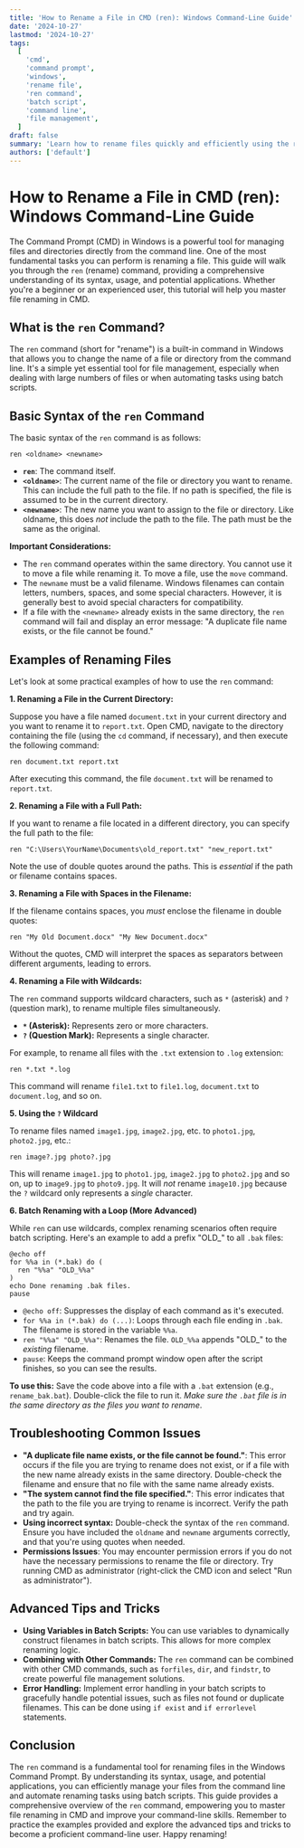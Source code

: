 ```yaml
---
title: 'How to Rename a File in CMD (ren): Windows Command-Line Guide'
date: '2024-10-27'
lastmod: '2024-10-27'
tags:
  [
    'cmd',
    'command prompt',
    'windows',
    'rename file',
    'ren command',
    'batch script',
    'command line',
    'file management',
  ]
draft: false
summary: 'Learn how to rename files quickly and efficiently using the ren (rename) command in the Windows Command Prompt (CMD). This comprehensive guide covers basic syntax, advanced usage, and troubleshooting tips for renaming files using the command line.'
authors: ['default']
---
```


# How to Rename a File in CMD (ren): Windows Command-Line Guide

The Command Prompt (CMD) in Windows is a powerful tool for managing files and directories directly from the command line. One of the most fundamental tasks you can perform is renaming a file. This guide will walk you through the `ren` (rename) command, providing a comprehensive understanding of its syntax, usage, and potential applications. Whether you're a beginner or an experienced user, this tutorial will help you master file renaming in CMD.

## What is the `ren` Command?

The `ren` command (short for "rename") is a built-in command in Windows that allows you to change the name of a file or directory from the command line. It's a simple yet essential tool for file management, especially when dealing with large numbers of files or when automating tasks using batch scripts.

## Basic Syntax of the `ren` Command

The basic syntax of the `ren` command is as follows:

```
ren <oldname> <newname>
```

- **`ren`**: The command itself.
- **`<oldname>`**: The current name of the file or directory you want to rename. This can include the full path to the file. If no path is specified, the file is assumed to be in the current directory.
- **`<newname>`**: The new name you want to assign to the file or directory. Like oldname, this does _not_ include the path to the file. The path must be the same as the original.

**Important Considerations:**

- The `ren` command operates within the same directory. You cannot use it to move a file while renaming it. To move a file, use the `move` command.
- The `newname` must be a valid filename. Windows filenames can contain letters, numbers, spaces, and some special characters. However, it is generally best to avoid special characters for compatibility.
- If a file with the `<newname>` already exists in the same directory, the `ren` command will fail and display an error message: "A duplicate file name exists, or the file cannot be found."

## Examples of Renaming Files

Let's look at some practical examples of how to use the `ren` command:

**1. Renaming a File in the Current Directory:**

Suppose you have a file named `document.txt` in your current directory and you want to rename it to `report.txt`. Open CMD, navigate to the directory containing the file (using the `cd` command, if necessary), and then execute the following command:

```
ren document.txt report.txt
```

After executing this command, the file `document.txt` will be renamed to `report.txt`.

**2. Renaming a File with a Full Path:**

If you want to rename a file located in a different directory, you can specify the full path to the file:

```
ren "C:\Users\YourName\Documents\old_report.txt" "new_report.txt"
```

Note the use of double quotes around the paths. This is _essential_ if the path or filename contains spaces.

**3. Renaming a File with Spaces in the Filename:**

If the filename contains spaces, you _must_ enclose the filename in double quotes:

```
ren "My Old Document.docx" "My New Document.docx"
```

Without the quotes, CMD will interpret the spaces as separators between different arguments, leading to errors.

**4. Renaming a File with Wildcards:**

The `ren` command supports wildcard characters, such as `*` (asterisk) and `?` (question mark), to rename multiple files simultaneously.

- **`*` (Asterisk):** Represents zero or more characters.
- **`?` (Question Mark):** Represents a single character.

For example, to rename all files with the `.txt` extension to `.log` extension:

```
ren *.txt *.log
```

This command will rename `file1.txt` to `file1.log`, `document.txt` to `document.log`, and so on.

**5. Using the `?` Wildcard**

To rename files named `image1.jpg`, `image2.jpg`, etc. to `photo1.jpg`, `photo2.jpg`, etc.:

```
ren image?.jpg photo?.jpg
```

This will rename `image1.jpg` to `photo1.jpg`, `image2.jpg` to `photo2.jpg` and so on, up to `image9.jpg` to `photo9.jpg`. It will _not_ rename `image10.jpg` because the `?` wildcard only represents a _single_ character.

**6. Batch Renaming with a Loop (More Advanced)**

While `ren` can use wildcards, complex renaming scenarios often require batch scripting. Here's an example to add a prefix "OLD\_" to all `.bak` files:

```plaintext
@echo off
for %%a in (*.bak) do (
  ren "%%a" "OLD_%%a"
)
echo Done renaming .bak files.
pause
```

- `@echo off`: Suppresses the display of each command as it's executed.
- `for %%a in (*.bak) do (...)`: Loops through each file ending in `.bak`. The filename is stored in the variable `%%a`.
- `ren "%%a" "OLD_%%a"`: Renames the file. `OLD_%%a` appends "OLD\_" to the _existing_ filename.
- `pause`: Keeps the command prompt window open after the script finishes, so you can see the results.

**To use this:** Save the code above into a file with a `.bat` extension (e.g., `rename_bak.bat`). Double-click the file to run it. _Make sure the `.bat` file is in the same directory as the files you want to rename_.

## Troubleshooting Common Issues

- **"A duplicate file name exists, or the file cannot be found."**: This error occurs if the file you are trying to rename does not exist, or if a file with the new name already exists in the same directory. Double-check the filename and ensure that no file with the same name already exists.
- **"The system cannot find the file specified."**: This error indicates that the path to the file you are trying to rename is incorrect. Verify the path and try again.
- **Using incorrect syntax:** Double-check the syntax of the `ren` command. Ensure you have included the `oldname` and `newname` arguments correctly, and that you're using quotes when needed.
- **Permissions Issues**: You may encounter permission errors if you do not have the necessary permissions to rename the file or directory. Try running CMD as administrator (right-click the CMD icon and select "Run as administrator").

## Advanced Tips and Tricks

- **Using Variables in Batch Scripts:** You can use variables to dynamically construct filenames in batch scripts. This allows for more complex renaming logic.
- **Combining with Other Commands:** The `ren` command can be combined with other CMD commands, such as `forfiles`, `dir`, and `findstr`, to create powerful file management solutions.
- **Error Handling:** Implement error handling in your batch scripts to gracefully handle potential issues, such as files not found or duplicate filenames. This can be done using `if exist` and `if errorlevel` statements.

## Conclusion

The `ren` command is a fundamental tool for renaming files in the Windows Command Prompt. By understanding its syntax, usage, and potential applications, you can efficiently manage your files from the command line and automate renaming tasks using batch scripts. This guide provides a comprehensive overview of the `ren` command, empowering you to master file renaming in CMD and improve your command-line skills. Remember to practice the examples provided and explore the advanced tips and tricks to become a proficient command-line user. Happy renaming!

